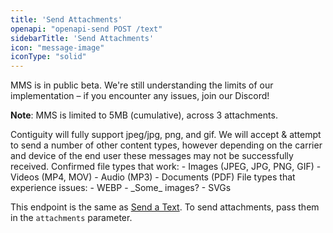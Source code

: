 ```yaml
---
title: 'Send Attachments'
openapi: "openapi-send POST /text"
sidebarTitle: 'Send Attachments'
icon: "message-image"
iconType: "solid"
---
```

<Danger>
MMS is in public beta. We're still understanding the limits of our implementation – if you encounter any issues, join our Discord!

**Note**: MMS is limited to 5MB (cumulative), across 3 attachments.
</Danger>

<Tip>
Contiguity will fully support jpeg/jpg, png, and gif. We will accept & attempt to send a number of other content types, however depending on the carrier and device of the end user these messages may not be successfully received.
</Tip>

<Check>
Confirmed file types that work:
- Images (JPEG, JPG, PNG, GIF)
- Videos (MP4, MOV)
- Audio (MP3)
- Documents (PDF)
</Check>
<Warning>
File types that experience issues:
- WEBP
- _Some_ images?
- SVGs
</Warning>

This endpoint is the same as [Send a Text](/api-reference/product/text/sms). To send attachments, pass them in the `attachments` parameter.




<Snippet />